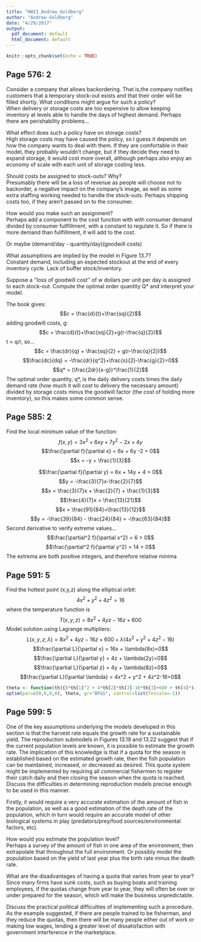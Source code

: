 ```yaml
---
title: "HW13_Andrew_Goldberg"
author: "Andrew Goldberg"
date: "4/29/2017"
output:
  pdf_document: default
  html_document: default
---
```


```r
knitr::opts_chunk$set(echo = TRUE)
```

## Page 576: 2
Consider a company that allows backordering. That is,the company notifies customers that a temporary stock-out exists and that their order will be filled shortly. What conditions might argue for such a policy?  
When delivery or storage costs are too expensive to allow keeping inventory at levels able to handle the days of highest demand. Perhaps there are perishability problems...  

What effect does such a policy have on storage costs?  
High storage costs may have caused the policy, so I guess it depends on how the company wants to deal with them. If they are comfortable in their model, they probably wouldn't change, but if they decide they need to expand storage, it would cost more overall, although perhaps also enjoy an economy of scale with each unit of storage costing less.   

Should costs be assigned to stock-outs? Why?   
Presumably there will be a loss of revenue as people will choose not to backorder, a negative impact on the company's image, as well as some extra staffing working needed to handle the stock-outs. Perhaps shipping costs too, if they aren't passed on to the consumer.  

How would you make such an assignment?  
Perhaps add a component to the cost function with with consumer demand divided by consumer fullfillment, with a constant to regulate it. So if there is more demand than fullfillment, it will add to the cost.   

Or maybe (demand/day - quantity/day)(goodwill costs)  

What assumptions are implied by the model in Figure 13.7?  
Constant demand, including an expected stockout at the end of every inventory cycle. Lack of buffer stock/inventory.   

Suppose a ‘‘loss of goodwill cost’’ of w dollars per unit per day is assigned to each stock-out. Compute the optimal order quantity Q* and interpret your model.  

The book gives:  
$$c = \frac{d}{t}+\frac{sq}{2}$$
adding goodwill costs, g:
$$c = \frac{d}{t}+\frac{sq}{2}+g(r-\frac{q}{2})$$
t = q/r, so...
$$c = \frac{dr}{q} + \frac{sq}{2} + g(r-\frac{q}{2})$$
$$\frac{dc}{dq} = -\frac{dr}{q^2}+\frac{s}{2}-\frac{g}{2}=0$$
$$q* = (\frac{2dr}{s-g})^\frac{1}{2}$$
The optimal order quantity, q*, is the daily delivery costs times the daily demand rate (how much it will cost to delivery the necessary amount) divided by storage costs minus the goodwill factor (the cost of holding more inventory), so this makes some common sense.

## Page 585: 2
Find the local minimum value of the function:
$$f(x,y) = 3x^2+6xy+7y^2-2x+4y$$
$$\frac{\partial f}{\partial x} = 6x + 6y -2 = 0$$
$$x = -y + \frac{1}{3}$$

$$\frac{\partial f}{\partial y} = 6x + 14y + 4 = 0$$
$$y = -\frac{3}{7}x-\frac{2}{7}$$
$$x = \frac{3}{7}x + \frac{2}{7} + \frac{1}{3}$$
$$\frac{4}{7}x = \frac{13}{21}$$
$$x = \frac{91}{84}=\frac{13}{12}$$
$$y = -\frac{39}{84} - \frac{24}{84} = -\frac{63}{84}$$
Second derivative to verify extreme values...
$$\frac{\partial^2 f}{\partial x^2} = 6 > 0$$
$$\frac{\partial^2 f}{\partial y^2} = 14 > 0$$
The extrema are both positive integers, and therefore relative minima

## Page 591: 5
Find the hottest point (x,y,z) along the elliptical orbit:
$$4x^2 + y^2 + 4z^2=16$$
where the temperature function is
$$T(x,y,z) = 8x^2 + 4yz - 16z + 600$$
Model solution using Lagrange multipliers:
$$L(x,y,z,\lambda) = 8x^2 + 4yz - 16z + 600 + \lambda(4x^2 + y^2 + 4z^2-16)$$
$$\frac{\partial L}{\partial x} = 16x + \lambda(8x)=0$$
$$\frac{\partial L}{\partial y} = 4z + \lambda(2y)=0$$
$$\frac{\partial L}{\partial z} = 4y + \lambda(8z)=0$$
$$\frac{\partial L}{\partial \lambda} = 4x^2 + y^2 + 4z^2-16=0$$
```r
theta <- function(th){8*th[1]^2 + 4*th[2]*th[3]-16*th[3]+600 + th[4]*(4*th[1]^2+th[2]^2+4*th[3]^2-16)}
optim(par=c(0,0,0,0), theta, gr="BFGS", control=list(fnscale=-1))

```


## Page 599: 5
One of the key assumptions underlying the models developed in this section is that the harvest rate equals the growth rate for a sustainable yield. The reproduction submodels in Figures 13.19 and 13.22 suggest that if the current population levels are known, it is possible to estimate the growth rate. The implication of this knowledge is that if a quota for the season is established based on the estimated growth rate, then the fish population can be maintained, increased, or decreased as desired. This quota system might be implemented by requiring all commercial fishermen to register their catch daily and then closing the season when the quota is reached. Discuss the difficulties in determining reproduction models precise enough to be used in this manner.   

Firstly, it would require a very accurate estimation of the amount of fish in the population, as well as a good estimation of the death rate of the population, which in turn would require an accurate model of other biological systems in play (predators/prey/food sources/environmental factors, etc).   

How would you estimate the population level?  
Perhaps a survey of the amount of fish in one area of the environment, then extrapolate that throughout the full environment. Or possibly model the population based on the yield of last year plus the birth rate minus the death rate.   

What are the disadvantages of having a quota that varies from year to year?  
Since many firms have sunk costs, such as buying boats and training employees, if the quotas change from year to year, they will often be over or under prepared for the season, which will make the business unpredictable.   

Discuss the practical political difficulties of implementing such a procedure.  
As the example suggested, if there are people trained to be fisherman, and they reduce the quotas, then there will be many people either out of work or making low wages, lending a greater level of dissatisfaction with government interference in the marketplace. 
